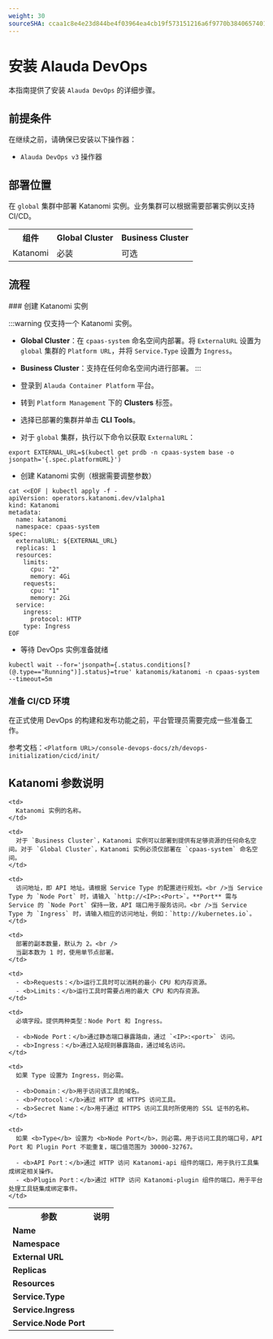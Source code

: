 ```yaml
---
weight: 30
sourceSHA: ccaa1c8e4e23d844be4f03964ea4cb19f573151216a6f9770b3840657401eda7
---
```


# 安装 Alauda DevOps

本指南提供了安装 `Alauda DevOps` 的详细步骤。

## 前提条件

在继续之前，请确保已安装以下操作器：

- `Alauda DevOps v3` 操作器

## 部署位置

在 `global` 集群中部署 Katanomi 实例。业务集群可以根据需要部署实例以支持 CI/CD。

<table>
  <tr>
    <th style={{ whiteSpace: 'nowrap' }}>组件</th>
    <th style={{ whiteSpace: 'nowrap' }}>Global Cluster</th>
    <th style={{ whiteSpace: 'nowrap' }}>Business Cluster</th>
  </tr>

  <tr>
    <td>Katanomi</td>
    <td>必装</td>
    <td>可选</td>
  </tr>
</table>

## 流程

<Steps>
### 创建 Katanomi 实例

:::warning
仅支持一个 Katanomi 实例。

- **Global Cluster**：在 `cpaas-system` 命名空间内部署。将 `ExternalURL` 设置为 `global` 集群的 `Platform URL`，并将 `Service.Type` 设置为 `Ingress`。

- **Business Cluster**：支持在任何命名空间内进行部署。
  :::

- 登录到 `Alauda Container Platform` 平台。

- 转到 `Platform Management` 下的 **Clusters** 标签。

- 选择已部署的集群并单击 **CLI Tools**。

- 对于 `global` 集群，执行以下命令以获取 `ExternalURL`：

```shell
export EXTERNAL_URL=$(kubectl get prdb -n cpaas-system base -o jsonpath='{.spec.platformURL}')
```

- 创建 Katanomi 实例（根据需要调整参数）

```shell
cat <<EOF | kubectl apply -f -
apiVersion: operators.katanomi.dev/v1alpha1
kind: Katanomi
metadata:
  name: katanomi
  namespace: cpaas-system
spec:
  externalURL: ${EXTERNAL_URL}
  replicas: 1
  resources:
    limits:
      cpu: "2"
      memory: 4Gi
    requests:
      cpu: "1"
      memory: 2Gi
  service:
    ingress:
      protocol: HTTP
    type: Ingress
EOF
```

- 等待 DevOps 实例准备就绪

```shell
kubectl wait --for='jsonpath={.status.conditions[?(@.type=="Running")].status}=true' katanomis/katanomi -n cpaas-system --timeout=5m
```

### 准备 CI/CD 环境

在正式使用 DevOps 的构建和发布功能之前，平台管理员需要完成一些准备工作。

参考文档：`<Platform URL>/console-devops-docs/zh/devops-initialization/cicd/init/`

</Steps>

## Katanomi 参数说明

<table>
  <tr>
    <th style={{ whiteSpace: 'nowrap' }}>参数</th>
    <th style={{ whiteSpace: 'nowrap' }}>说明</th>
  </tr>

  <tr>
    <td><b>Name</b></td>

    <td>
      Katanomi 实例的名称。
    </td>
  </tr>

  <tr>
    <td><b>Namespace</b></td>

    <td>
      对于 `Business Cluster`，Katanomi 实例可以部署到提供有足够资源的任何命名空间。对于 `Global Cluster`，Katanomi 实例必须仅部署在 `cpaas-system` 命名空间。
    </td>
  </tr>

  <tr>
    <td><b>External URL</b></td>

    <td>
      访问地址，即 API 地址。请根据 Service Type 的配置进行规划。<br />当 Service Type 为 `Node Port` 时，请输入 `http://<IP>:<Port>`。**Port** 需与 Service 的 `Node Port` 保持一致，API 端口用于服务访问。<br />当 Service Type 为 `Ingress` 时，请输入相应的访问地址，例如：`http://kubernetes.io`。
    </td>
  </tr>

  <tr>
    <td><b>Replicas</b></td>

    <td>
      部署的副本数量，默认为 2。<br />
      当副本数为 1 时，使用单节点部署。
    </td>
  </tr>

  <tr>
    <td><b>Resources</b></td>

    <td>
      - <b>Requests：</b>运行工具时可以消耗的最小 CPU 和内存资源。
      - <b>Limits：</b>运行工具时需要占用的最大 CPU 和内存资源。
    </td>
  </tr>

  <tr>
    <td><b>Service.Type</b></td>

    <td>
      必填字段。提供两种类型：Node Port 和 Ingress。

      - <b>Node Port：</b>通过静态端口暴露路由，通过 `<IP>:<port>` 访问。
      - <b>Ingress：</b>通过入站规则暴露路由，通过域名访问。
    </td>
  </tr>

  <tr>
    <td><b>Service.Ingress</b></td>

    <td>
      如果 Type 设置为 Ingress，则必需。

      - <b>Domain：</b>用于访问该工具的域名。
      - <b>Protocol：</b>通过 HTTP 或 HTTPS 访问工具。
      - <b>Secret Name：</b>用于通过 HTTPS 访问工具时所使用的 SSL 证书的名称。
    </td>
  </tr>

  <tr>
    <td><b>Service.Node Port</b></td>

    <td>
      如果 <b>Type</b> 设置为 <b>Node Port</b>，则必需。用于访问工具的端口号，API Port 和 Plugin Port 不能重复，端口值范围为 30000-32767。

      - <b>API Port：</b>通过 HTTP 访问 Katanomi-api 组件的端口，用于执行工具集成绑定相关操作。
      - <b>Plugin Port：</b>通过 HTTP 访问 Katanomi-plugin 组件的端口，用于平台处理工具链集成绑定事件。
    </td>
  </tr>
</table>
